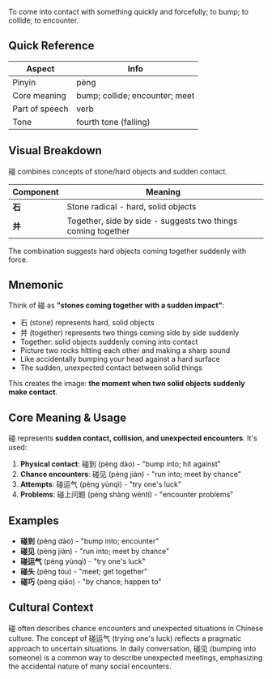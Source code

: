To come into contact with something quickly and forcefully; to bump; to collide; to encounter.

## Quick Reference

| Aspect         | Info                           |
| -------------- | ------------------------------ |
| Pinyin         | pèng                           |
| Core meaning   | bump; collide; encounter; meet |
| Part of speech | verb                           |
| Tone           | fourth tone (falling)          |

## Visual Breakdown

碰 combines concepts of stone/hard objects and sudden contact.

| Component | Meaning                                                      |
| --------- | ------------------------------------------------------------ |
| **石**    | Stone radical - hard, solid objects                          |
| **并**    | Together, side by side - suggests two things coming together |

The combination suggests hard objects coming together suddenly with force.

## Mnemonic

Think of 碰 as **"stones coming together with a sudden impact"**:

- 石 (stone) represents hard, solid objects
- 并 (together) represents two things coming side by side suddenly
- Together: solid objects suddenly coming into contact
- Picture two rocks hitting each other and making a sharp sound
- Like accidentally bumping your head against a hard surface
- The sudden, unexpected contact between solid things

This creates the image: **the moment when two solid objects suddenly make contact**.

## Core Meaning & Usage

碰 represents **sudden contact, collision, and unexpected encounters**. It's used:

1. **Physical contact**: 碰到 (pèng dào) - "bump into; hit against"
2. **Chance encounters**: 碰见 (pèng jiàn) - "run into; meet by chance"
3. **Attempts**: 碰运气 (pèng yùnqì) - "try one's luck"
4. **Problems**: 碰上问题 (pèng shàng wèntí) - "encounter problems"

## Examples

- **碰到** (pèng dào) - "bump into; encounter"
- **碰见** (pèng jiàn) - "run into; meet by chance"
- **碰运气** (pèng yùnqì) - "try one's luck"
- **碰头** (pèng tóu) - "meet; get together"
- **碰巧** (pèng qiǎo) - "by chance; happen to"

## Cultural Context

碰 often describes chance encounters and unexpected situations in Chinese culture. The concept
of 碰运气 (trying one's luck) reflects a pragmatic approach to uncertain situations. In daily
conversation, 碰见 (bumping into someone) is a common way to describe unexpected meetings,
emphasizing the accidental nature of many social encounters.
